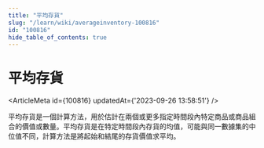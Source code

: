 ```yaml
---
title: "平均存貨"
slug: "/learn/wiki/averageinventory-100816"
id: "100816"
hide_table_of_contents: true
---
```



# 平均存貨

<ArticleMeta id={100816} updatedAt={'2023-09-26 13:58:51'} />
<div className='border-solid border-b border-t-0 my-4 border-[var(--ifm-color-gray-300)]' />

平均存貨是一個計算方法，用於估計在兩個或更多指定時間段內特定商品或商品組合的價值或數量。平均存貨是在特定時間段內存貨的均值，可能與同一數據集的中位值不同，計算方法是將起始和結尾的存貨價值求平均。
